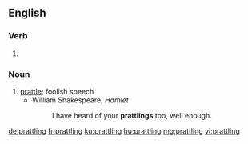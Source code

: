 ==English==

===Verb===
{{head|en|present participle}}

# {{present participle of|prattle|lang=en|nocat=1}}

===Noun===
{{en-noun}}

# [[prattle]]; foolish speech
#* William Shakespeare, ''Hamlet''
#*: I have heard of your '''prattlings''' too, well enough.

[[de:prattling]]
[[fr:prattling]]
[[ku:prattling]]
[[hu:prattling]]
[[mg:prattling]]
[[vi:prattling]]